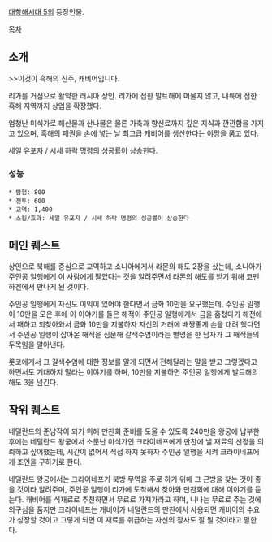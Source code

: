 [[대항해시대 5]]의 등장인물.

[[목차]]
== 소개 ==
>>이것이 흑해의 진주, 캐비어입니다.

리가를 거점으로 활약한 러시아 상인. 리가에 접한 발트해에 머물지 않고, 내륙에 접한 흑해 지역까지 상업을 확장했다.

엄청난 미식가로 해산물과 산나물은 물론 가축과 향신료까지 깊은 지식과 깐깐함을 가지고 있으며, 흑해의 패권을 손에 넣는 날 최고급 캐비어를 생산한다는 야망을 품고 있다.

세일 유포자 / 시세 하락 명령의 성공률이 상승한다.

=== 성능 ===
 * 탐험: 800
 * 전투: 600
 * 교역: 1,400
 * 스킬/효과: 세일 유포자 / 시세 하락 명령의 성공률이 상승한다

== 메인 퀘스트 ==
상인으로 북해를 중심으로 교역하고 소니아에게서 라몬의 해도 2장을 샀는데, 소니아가 주인공 일행에게 이 사람에게 팔았다는 것을 알려주면서 라몬의 해도를 받기 위해 코펜하겐에서 만나게 된 것이다.

주인공 일행에게 자신도 이익이 있어야 한다면서 금화 10만을 요구했는데, 주인공 일행이 10만을 모은 후에 이 이야기를 들은 해적이 주인공 일행에게서 금을 훔쳤다가 해전에서 패하고 되찾아와서 금화 10만을 지불하자 자신의 거래에 배짱좋게 손을 대려 했다면서 주인공 일행이 잡아온 해적을 심문해 갈색수염이라는 별명을 한 남자가 그 해적들의 두목임을 알아낸다.

롯코에게서 그 갈색수염에 대한 정보를 알게 되면서 전해달라는 말을 받고 그렇겠다고 하면서도 기대하지 말라는 이야기를 하며, 10만을 지불하면 주인공 일행에게 발트해의 해도 3을 넘긴다.

== 작위 퀘스트 ==
네덜란드의 준남작이 되기 위해 만찬회 준비를 도울 수 있도록 240만을 왕궁에 납부한 후에는 네덜란드 왕궁에서 소문난 미식가인 크라이네프에게 만찬에 낼 재료의 선정을 의뢰하고 싶어했는데, 시간이 없어서 직접 하지 못하자 주인공 일행을 시켜 크라이네프에게 조언을 구하기로 한다.

네덜란드 왕궁에서는 크라이네프가 북방 무역을 주로 하기 위해 그 근방을 찾는 것이 좋을 것이라 알려주며, 주인공 일행이 리가에 도착해서 찾아와 만찬회에 대해 이야기를 듣는다. 캐비어를 식재료로 추천하면서 무료로 가져가라고 하며, 니나는 무료로 주는 것에 의구심을 품지만 크라이네프는 캐비어가 네덜란드의 만찬에서 사용되면 캐비어의 수요가 성장할 것이고 그렇게 되면 이 재료를 취급하는 자신의 장사도 잘 될 것이라고 말한다.
